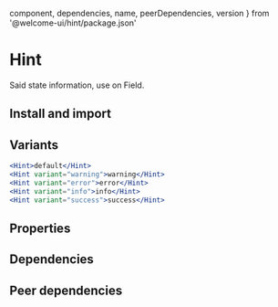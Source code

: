 
  component,
  dependencies,
  name,
  peerDependencies,
  version
} from '@welcome-ui/hint/package.json'

# Hint

<tagversion version={version} name={name} />

Said state information, use on Field.

## Install and import

<usage component={component} name={name} peerDependencies={peerDependencies} />

## Variants

```jsx
<Hint>default</Hint>
<Hint variant="warning">warning</Hint>
<Hint variant="error">error</Hint>
<Hint variant="info">info</Hint>
<Hint variant="success">success</Hint>
```

## Properties

<props of="Hint" propTypes={props.propTypes} />

## Dependencies

<dependencies dependencies={dependencies} />

## Peer dependencies

<dependencies dependencies={peerDependencies} />
